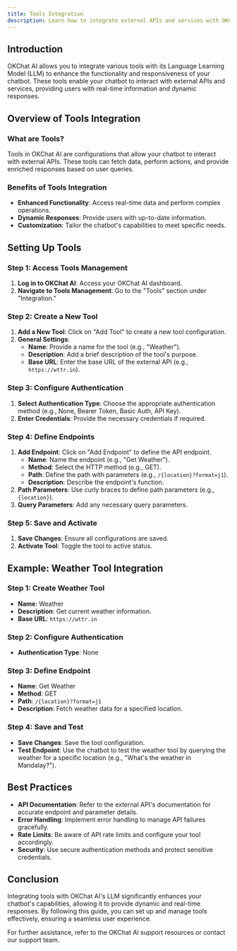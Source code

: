 ```yaml
---
title: Tools Integration
description: Learn how to integrate external APIs and services with OKChat AI's Language Learning Model (LLM) to enhance your chatbot's functionality.
---
```


## Introduction

OKChat AI allows you to integrate various tools with its Language Learning Model (LLM) to enhance the functionality and responsiveness of your chatbot. These tools enable your chatbot to interact with external APIs and services, providing users with real-time information and dynamic responses.

## Overview of Tools Integration

### What are Tools?

Tools in OKChat AI are configurations that allow your chatbot to interact with external APIs. These tools can fetch data, perform actions, and provide enriched responses based on user queries.

### Benefits of Tools Integration

- **Enhanced Functionality**: Access real-time data and perform complex operations.
- **Dynamic Responses**: Provide users with up-to-date information.
- **Customization**: Tailor the chatbot's capabilities to meet specific needs.

## Setting Up Tools

### Step 1: Access Tools Management

1. **Log in to OKChat AI**: Access your OKChat AI dashboard.
2. **Navigate to Tools Management**: Go to the "Tools" section under "Integration."

### Step 2: Create a New Tool

1. **Add a New Tool**: Click on "Add Tool" to create a new tool configuration.
2. **General Settings**:
   - **Name**: Provide a name for the tool (e.g., "Weather").
   - **Description**: Add a brief description of the tool's purpose.
   - **Base URL**: Enter the base URL of the external API (e.g., `https://wttr.in`).

### Step 3: Configure Authentication

1. **Select Authentication Type**: Choose the appropriate authentication method (e.g., None, Bearer Token, Basic Auth, API Key).
2. **Enter Credentials**: Provide the necessary credentials if required.

### Step 4: Define Endpoints

1. **Add Endpoint**: Click on "Add Endpoint" to define the API endpoint.
   - **Name**: Name the endpoint (e.g., "Get Weather").
   - **Method**: Select the HTTP method (e.g., GET).
   - **Path**: Define the path with parameters (e.g., `/{location}?format=j1`).
   - **Description**: Describe the endpoint's function.
2. **Path Parameters**: Use curly braces to define path parameters (e.g., `{location}`).
3. **Query Parameters**: Add any necessary query parameters.

### Step 5: Save and Activate

1. **Save Changes**: Ensure all configurations are saved.
2. **Activate Tool**: Toggle the tool to active status.

## Example: Weather Tool Integration

### Step 1: Create Weather Tool

- **Name**: Weather
- **Description**: Get current weather information.
- **Base URL**: `https://wttr.in`

### Step 2: Configure Authentication

- **Authentication Type**: None

### Step 3: Define Endpoint

- **Name**: Get Weather
- **Method**: GET
- **Path**: `/{location}?format=j1`
- **Description**: Fetch weather data for a specified location.

### Step 4: Save and Test

- **Save Changes**: Save the tool configuration.
- **Test Endpoint**: Use the chatbot to test the weather tool by querying the weather for a specific location (e.g., "What's the weather in Mandalay?").

## Best Practices

- **API Documentation**: Refer to the external API's documentation for accurate endpoint and parameter details.
- **Error Handling**: Implement error handling to manage API failures gracefully.
- **Rate Limits**: Be aware of API rate limits and configure your tool accordingly.
- **Security**: Use secure authentication methods and protect sensitive credentials.

## Conclusion

Integrating tools with OKChat AI's LLM significantly enhances your chatbot's capabilities, allowing it to provide dynamic and real-time responses. By following this guide, you can set up and manage tools effectively, ensuring a seamless user experience.

For further assistance, refer to the OKChat AI support resources or contact our support team.
